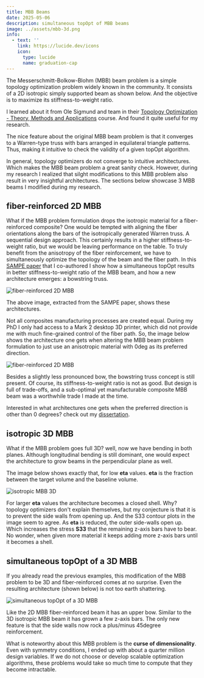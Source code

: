 ---
title: MBB Beams
date: 2025-05-06
description: simultaneous topOpt of MBB beams 
image: ../assets/mbb-3d.png
info:
  - text: ''
    link: https://lucide.dev/icons
    icon:
      type: lucide
      name: graduation-cap
---
The Messerschmitt-Bolkow-Blohm (MBB) beam problem is a simple topology optimization problem widely known in the community. It consists of a 2D isotropic simply supported beam as shown below. And the objective is to maximize its stiffness-to-weight ratio.


I learned about it from Ole Sigmund and team in their [Topology Optimization - Theory, Methods and Applications](https://lifelonglearning.dtu.dk/en/uncategorized/single-course/topology-optimization-theory-methods-and-applications/) course. And found it quite useful for my research.

The nice feature about the original MBB beam problem is that it converges to a Warren-type truss with bars arranged in equilateral triangle patterns. Thus, making it intuitive to check the validity of a given topOpt algorithm. 

In general, topology optimizers do not converge to intuitive architectures. Which makes the MBB beam problem a great sanity check. However, during my research I realized that silght modifications to this MBB problem also result in very insightful architectures. The sections below showcase 3 MBB beams I modified during my research.  

## fiber-reinforced 2D MBB

What if the MBB problem formulation drops the isotropic material for a fiber-reinforced composite? One would be tempted with aligning the fiber orientations along the bars of the isotropically generated Warren truss. A sequential design approach. This certainly results in a higher stiffness-to-weight ratio, but we would be leaving performance on the table. To truly benefit from the anisotropy of the fiber reinforcement, we have to simultaneously optimize the topology of the beam and the fiber path. In this [SAMPE paper](https://d1wqtxts1xzle7.cloudfront.net/114748713/arris_composites_paper_camx_2020-libre.pdf?1716074013=&response-content-disposition=inline%3B+filename%3DThe_Convergence_of_Composites_and_Topolo.pdf&Expires=1746897899&Signature=b3bgc1RB2N-pq98KPnRz5gyQ5mE61dc8ROk2PGDU7BLt7rh~h5H4zWTuftZxIeWAMF9Ol7Vjrb3ZxI2N~XEEWFLvTjLtKJjA8x-Ng7sORj5M7dQvnnf4InBFC1heu19HXs8WVkE3PvLTu2gqhYtbW4f9ks4w-ZuUdfy-VSviUNXI0hczSi975wpC0iZ-1ZqX1sMjeNvWtNcGXtrIJ4hxZN9JqT9RYxNrfJMA-Oeao~58-Kly4EUdGif5AvvKYSXxg7dOnJH9vLWK~oZwKk7bc5Q3B7xJQ5~FVzwblv-35YGvIlTPMXytmhb7MNQLGNNc7R95ll017IV~RX~uJPAiXw__&Key-Pair-Id=APKAJLOHF5GGSLRBV4ZA) that I co-authored I show how a simultaneous topOpt results in better stiffness-to-weight ratio of the MBB beam, and how a new architecture emerges: a bowstring truss. 


![fiber-reinforced 2D MBB](../assets/mbb-2d-simultaneous.png)

The above image, extracted from the SAMPE paper, shows these architectures.


Not all composites manufacturing processes are created equal. During my PhD I only had access to a Mark 2 desktop 3D printer, which did not provide me with much fine-grained control of the fiber path. So, the image below shows the architecture one gets when altering the MBB beam problem formulation to just use an anisotropic material with 0deg as its preferred direction.

![fiber-reinforced 2D MBB](../assets/mbb-2d-aligned.png)

Besides a slightly less pronounced bow, the bowstring truss concept is still present. Of course, its stiffness-to-weight ratio is not as good. But design is full of trade-offs, and a sub-optimal yet manufacturable composite MBB beam was a worthwhile trade I made at the time.

Interested in what architectures one gets when the preferred direction is other than 0 degrees? check out my [dissertation](https://scholarcommons.sc.edu/etd/5457/).

## isotropic 3D MBB

What if the MBB problem goes full 3D? well, now we have bending in both planes. Although longitudinal bending is still dominant, one would expect the architecture to grow beams in the perpendicular plane as well.

The image below shows exactly that, for low **eta** values. **eta** is the fraction between the target volume and the baseline volume.

![isotropic MBB 3D](../assets/mbb-3d-isotropic.png)

For larger **eta** values the architecture becomes a closed shell. Why? topology optimizers don't explain themselves, but my conjecture is that it is to prevent the side walls from opening up. And the S33 contour plots in the image seem to agree. As **eta** is reduced, the outer side-walls open up. Which increases the stress **S33** that the remaining z-axis bars have to bear. No wonder, when given more material it keeps adding more z-axis bars until it becomes a shell.

## simultaneous topOpt of a 3D MBB

If you already read the previous examples, this modification of the MBB problem to be 3D and fiber-reinforced comes at no surprise. Even the resulting architecture (shown below) is not too earth shattering.

![simultaneous topOpt of a 3D MBB](../assets/mbb-3d.png)

Like the 2D MBB fiber-reinforced beam it has an upper bow. Similar to the 3D isotropic MBB beam it has grown a few z-axis bars. The only new feature is that the side walls now rock a plus/minus 45degree reinforcement.

What is noteworthy about this MBB problem is the **curse of dimensionality**. Even with symmetry conditions, I ended up with about a quarter million design variables. If we do not choose or develop scalable optimization algorithms, these problems would take so much time to compute that they become intractable. 
